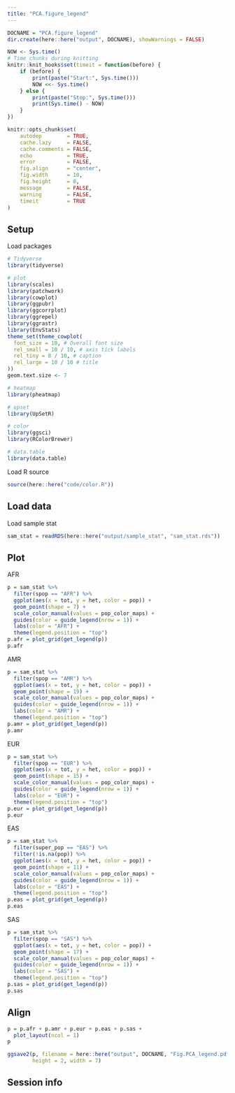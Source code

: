 ```yaml
---
title: "PCA.figure_legend"
---
```


```r
DOCNAME = "PCA.figure_legend"
dir.create(here::here("output", DOCNAME), showWarnings = FALSE)

NOW <- Sys.time()
# Time chunks during knitting
knitr::knit_hooks$set(timeit = function(before) {
    if (before) {
        print(paste("Start:", Sys.time()))
        NOW <<- Sys.time()
    } else {
        print(paste("Stop:", Sys.time()))
        print(Sys.time() - NOW)
    }
})

knitr::opts_chunk$set(
    autodep        = TRUE,
    cache.lazy     = FALSE, 
    cache.comments = FALSE,
    echo           = TRUE,
    error          = FALSE,
    fig.align      = "center",
    fig.width      = 10,
    fig.height     = 8,
    message        = FALSE,
    warning        = FALSE,
    timeit         = TRUE
)
```


## Setup

Load packages

```r
# Tidyverse
library(tidyverse)

# plot
library(scales)
library(patchwork)
library(cowplot)
library(ggpubr)
library(ggcorrplot)
library(ggrepel)
library(ggrastr)
library(EnvStats)
theme_set(theme_cowplot(
  font_size = 10, # Overall font size
  rel_small = 10 / 10, # axis tick labels
  rel_tiny = 8 / 10, # caption
  rel_large = 10 / 10 # title
))
geom.text.size <- 7

# heatmap
library(pheatmap)

# upset
library(UpSetR)

# color
library(ggsci)
library(RColorBrewer)

# data.table
library(data.table)
```

Load R source

```r
source(here::here("code/color.R"))
```

## Load data

Load sample stat

```r
sam_stat = readRDS(here::here("output/sample_stat", "sam_stat.rds"))
```

## Plot

AFR

```r
p = sam_stat %>%
  filter(spop == "AFR") %>%
  ggplot(aes(x = tot, y = het, color = pop)) +
  geom_point(shape = 7) +
  scale_color_manual(values = pop_color_maps) +
  guides(color = guide_legend(nrow = 1)) +
  labs(color = "AFR") +
  theme(legend.position = "top")
p.afr = plot_grid(get_legend(p))
p.afr
```

AMR

```r
p = sam_stat %>%
  filter(spop == "AMR") %>%
  ggplot(aes(x = tot, y = het, color = pop)) +
  geom_point(shape = 19) +
  scale_color_manual(values = pop_color_maps) +
  guides(color = guide_legend(nrow = 1)) +
  labs(color = "AMR") +
  theme(legend.position = "top")
p.amr = plot_grid(get_legend(p))
p.amr
```

EUR

```r
p = sam_stat %>%
  filter(spop == "EUR") %>%
  ggplot(aes(x = tot, y = het, color = pop)) +
  geom_point(shape = 15) +
  scale_color_manual(values = pop_color_maps) +
  guides(color = guide_legend(nrow = 1)) +
  labs(color = "EUR") +
  theme(legend.position = "top")
p.eur = plot_grid(get_legend(p))
p.eur
```

EAS

```r
p = sam_stat %>%
  filter(super_pop == "EAS") %>%
  filter(!is.na(pop)) %>%
  ggplot(aes(x = tot, y = het, color = pop)) +
  geom_point(shape = 11) +
  scale_color_manual(values = pop_color_maps) +
  guides(color = guide_legend(nrow = 1)) +
  labs(color = "EAS") +
  theme(legend.position = "top")
p.eas = plot_grid(get_legend(p))
p.eas
```

SAS

```r
p = sam_stat %>%
  filter(spop == "SAS") %>%
  ggplot(aes(x = tot, y = het, color = pop)) +
  geom_point(shape = 17) +
  scale_color_manual(values = pop_color_maps) +
  guides(color = guide_legend(nrow = 1)) +
  labs(color = "SAS") +
  theme(legend.position = "top")
p.sas = plot_grid(get_legend(p))
p.sas
```

## Align

```r
p = p.afr + p.amr + p.eur + p.eas + p.sas +
  plot_layout(ncol = 1)
p

ggsave2(p, filename = here::here("output", DOCNAME, "Fig.PCA_legend.pdf"),
        height = 2, width = 7)
```

## Session info


